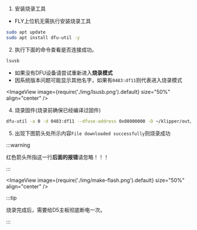 

1. 安装烧录工具

* FLY上位机无需执行安装烧录工具

```bash
sudo apt update
sudo apt install dfu-util -y
```

2. 执行下面的命令查看是否连接成功。

```bash
lsusb
```

* 如果没有DFU设备请尝试重新进入**烧录模式**
* 因系统版本问题可能显示其他名字，如果有`0483:df11`则代表进入烧录模式

<ImageView image={require('./img/lsusb.png').default} size="50%" align="center" />

4. 烧录固件(烧录前确保已经编译过固件)

```bash
dfu-util -a 0 -d 0483:df11 --dfuse-address 0x08000000 -D ~/klipper/out/klipper.bin
```

5. 出现下图箭头处所示内容``File downloaded successfully``则烧录成功


:::warning

红色箭头所指这一行**后面的报错**请忽略！！！

:::

<ImageView image={require('./img/make-flash.png').default} size="50%" align="center" />

:::tip

烧录完成后，需要给D5主板彻底断电一次。

:::
